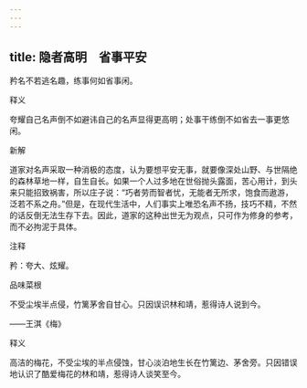 ```yaml
---
---
---
```

title: 隐者高明　省事平安
---



矜名不若逃名趣，练事何如省事闲。

释义

夸耀自己名声倒不如避讳自己的名声显得更高明；处事干练倒不如省去一事更悠闲。

新解

道家对名声采取一种消极的态度，认为要想平安无事，就要像深处山野、与世隔绝的森林草地一样，自生自长。如果一个人过多地在世俗抛头露面，苦心用计，到头来只能招致祸害，所以庄子说：“巧者劳而智者忧，无能者无所求，饱食而遨游，泛若不系之舟。”但是，在现代生活中，人们事实上唯恐名声不扬，技巧不精，不然的话反倒无法生存下去。因此，道家的这种出世无为观点，只可作为修身的参考，而不必拘泥于具体。

注释

矜：夸大、炫耀。



品味菜根

不受尘埃半点侵，竹篱茅舍自甘心。只因误识林和靖，惹得诗人说到今。

——王淇《梅》

释义

高洁的梅花，不受尘埃的半点侵蚀，甘心淡泊地生长在竹篱边、茅舍旁。只因错误地认识了酷爱梅花的林和靖，惹得诗人谈笑至今。
